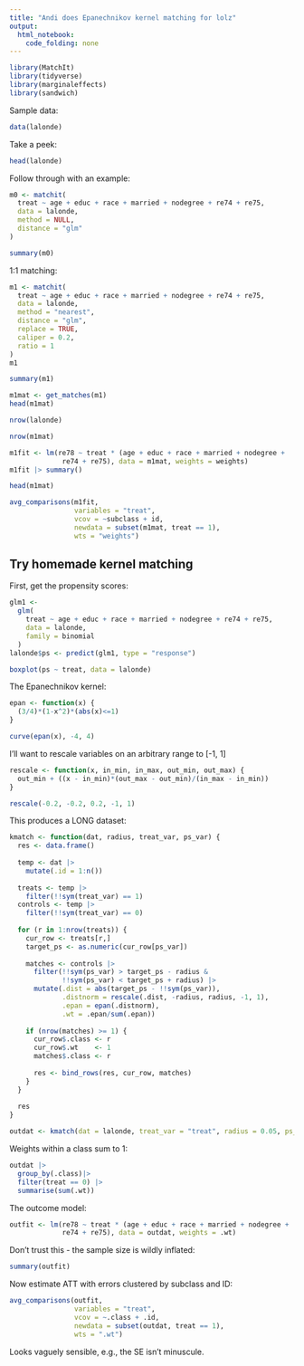 ```yaml
---
title: "Andi does Epanechnikov kernel matching for lolz"
output: 
  html_notebook: 
    code_folding: none
---
```


```r
library(MatchIt)
library(tidyverse)
library(marginaleffects)
library(sandwich)
```

Sample data:

```r
data(lalonde)
```

Take a peek:

```r
head(lalonde)
```

Follow through with an example:

```r
m0 <- matchit(
  treat ~ age + educ + race + married + nodegree + re74 + re75,
  data = lalonde,
  method = NULL,
  distance = "glm"
)
```

```r
summary(m0)
```
1:1 matching:

```r
m1 <- matchit(
  treat ~ age + educ + race + married + nodegree + re74 + re75,
  data = lalonde,
  method = "nearest",
  distance = "glm",
  replace = TRUE,
  caliper = 0.2,
  ratio = 1
)
m1
```

```r
summary(m1)
```

```r
m1mat <- get_matches(m1)
head(m1mat)
```

```r
nrow(lalonde)
```

```r
nrow(m1mat)
```

```r
m1fit <- lm(re78 ~ treat * (age + educ + race + married + nodegree + 
             re74 + re75), data = m1mat, weights = weights)
m1fit |> summary()
```

```r
head(m1mat)
```


```r
avg_comparisons(m1fit,
                variables = "treat",
                vcov = ~subclass + id,
                newdata = subset(m1mat, treat == 1),
                wts = "weights")
```


## Try homemade kernel matching

First, get the propensity scores:


```r
glm1 <-
  glm(
    treat ~ age + educ + race + married + nodegree + re74 + re75,
    data = lalonde,
    family = binomial
  )
lalonde$ps <- predict(glm1, type = "response")
```

```r
boxplot(ps ~ treat, data = lalonde)
```

The Epanechnikov kernel:

```r
epan <- function(x) {
  (3/4)*(1-x^2)*(abs(x)<=1)
}
```

```r
curve(epan(x), -4, 4)
```

I'll want to rescale variables on an arbitrary range to [-1, 1]

```r
rescale <- function(x, in_min, in_max, out_min, out_max) {
  out_min + ((x - in_min)*(out_max - out_min)/(in_max - in_min))
}
```

```r
rescale(-0.2, -0.2, 0.2, -1, 1)
```


This produces a LONG dataset:

```r
kmatch <- function(dat, radius, treat_var, ps_var) {
  res <- data.frame()
  
  temp <- dat |>
    mutate(.id = 1:n())
  
  treats <- temp |>
    filter(!!sym(treat_var) == 1)
  controls <- temp |>
    filter(!!sym(treat_var) == 0)
  
  for (r in 1:nrow(treats)) {
    cur_row <- treats[r,]
    target_ps <- as.numeric(cur_row[ps_var])
    
    matches <- controls |> 
      filter(!!sym(ps_var) > target_ps - radius &
             !!sym(ps_var) < target_ps + radius) |>
      mutate(.dist = abs(target_ps - !!sym(ps_var)),
             .distnorm = rescale(.dist, -radius, radius, -1, 1),
             .epan = epan(.distnorm),
             .wt = .epan/sum(.epan))
    
    if (nrow(matches) >= 1) {
      cur_row$.class <- r
      cur_row$.wt    <- 1
      matches$.class <- r
    
      res <- bind_rows(res, cur_row, matches)
    }
  }
  
  res
}
```


```r
outdat <- kmatch(dat = lalonde, treat_var = "treat", radius = 0.05, ps_var = "ps")
```


Weights within a class sum to 1:

```r
outdat |>
  group_by(.class)|>
  filter(treat == 0) |>
  summarise(sum(.wt))
```


The outcome model:

```r
outfit <- lm(re78 ~ treat * (age + educ + race + married + nodegree + 
             re74 + re75), data = outdat, weights = .wt)
```

Don't trust this - the sample size is wildly inflated:

```r
summary(outfit)
```

Now estimate ATT with errors clustered by subclass and ID:

```r
avg_comparisons(outfit,
                variables = "treat",
                vcov = ~.class + .id,
                newdata = subset(outdat, treat == 1),
                wts = ".wt")
```

Looks vaguely sensible, e.g., the SE isn't minuscule.
